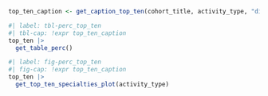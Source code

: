 ```r
top_ten_caption <- get_caption_top_ten(cohort_title, activity_type, "diagnosis")
```

```r
#| label: tbl-perc_top_ten
#| tbl-cap: !expr top_ten_caption
top_ten |>
  get_table_perc() 
```

```r
#| label: fig-perc_top_ten
#| fig-cap: !expr top_ten_caption
top_ten |>
  get_top_ten_specialties_plot(activity_type)
```